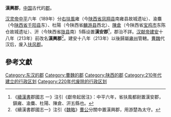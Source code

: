 '''漢興郡'''，[[中国|中国]]古代的[[郡|郡]]。

[[汉灵帝|汉灵帝]][[中平|中平]]六年（189年）分[[右扶風|右扶風]]雍（今[[陕西省|陕西省]][[凤翔县|凤翔县]]南雍县故城遗址）、渝麋（今[[陕西省|陕西省]][[千阳县|千阳县]]东）、杜陽（今陕西省[[麟游县|麟游县]]西北）、[[陈仓城|陳倉]]（今陕西省[[宝鸡市|宝鸡市]]东陈仓故城遗址）、汧（今陕西省[[陇县|陇县]]南）5縣设置'''漢安郡'''<ref>《[[續漢書|續漢書]]郡國志 一》注引《獻帝起居注》：中平六年，省扶風都尉置漢安郡，鎮雍、渝麋、杜陽、陳倉、汧五縣也。</ref>，郡治不詳。[[汉献帝|汉献帝]][[建安_(东汉)|建安]]十八年（213年）前改名'''漢興郡'''<ref>《續漢書郡國志一》注引《[[魏略|魏略]]》[[曹操|曹公]]分關中置漢興郡，用游楚為太守。</ref>。建安十八年（213年）以後歸屬[[雍州|雍州]]管轄。[[曹魏|曹魏]]代汉后，废入[[扶风郡|扶风郡]]。

== 參考文獻 ==

{{Reflist|2}}
{{東漢行政區劃|nocat}}

[[Category:东汉的郡|Category:东汉的郡]]
[[Category:曹魏的郡|Category:曹魏的郡]]
[[Category:陕西的郡|Category:陕西的郡]]
[[Category:210年代建立的行政区划|Category:210年代建立的行政区划]]
[[Category:220年代废除的行政区划|Category:220年代废除的行政区划]]